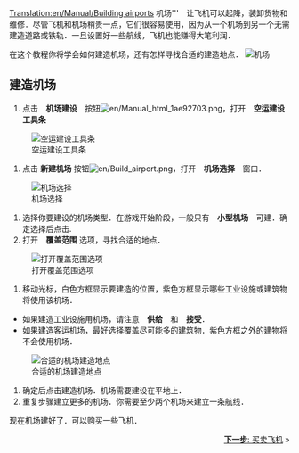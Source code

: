 [[Translation:en/Manual/Building airports]]
{{zh/教程}}
'''
'''机场'''　让飞机可以起降，装卸货物和维修．尽管飞机和机场稍贵一点，它们很容易使用，因为从一个机场到另一个无需建造道路或铁轨．一旦设置好一些航线，飞机也能赚得大笔利润．

在这个教程你将学会如何建造机场，还有怎样寻找合适的建造地点．
[[File:en/Build-airport-1.png|frame|none|机场]]

==建造机场==
# 点击　'''机场建设'''　按钮[[File:en/Manual html 1ae92703.png]]，打开　'''空运建设工具条'''
[[File:en/Airport construction.png|frame|none|空运建设工具条]]
# 点击 '''新建机场''' 按钮[[File:en/Build airport.png]]，打开　'''机场选择'''　窗口．
[[File:en/Build-airport-2.png|frame|none|机场选择]]
# 选择你要建设的机场类型．在游戏开始阶段，一般只有　'''小型机场'''　可建．确定选择后点击.
# 打开　'''覆盖范围''' 选项，寻找合适的地点．
[[File:en/Coverage-area-highlight.png|frame|none|打开覆盖范围选项]]
# 移动光标，白色方框显示要建造的位置，紫色方框显示哪些工业设施或建筑物将使用该机场．
* 如果建造工业设施用机场，请注意　'''供给'''　和　'''接受'''．
* 如果建造客运机场，最好选择覆盖尽可能多的建筑物．紫色方框之外的建物将不会使用机场．
[[File:en/Build-airport-3.png|frame|none|合适的机场建造地点]]
# 确定后点击建造机场．机场需要建设在平地上．
# 重复步骤建立更多的机场．你需要至少两个机场来建立一条航线．

现在机场建好了．可以购买一些飞机．

<span style="float: right">[[zh/Manual/教程/买卖飞机|'''下一步''': 买卖飞机]] &raquo;</span>